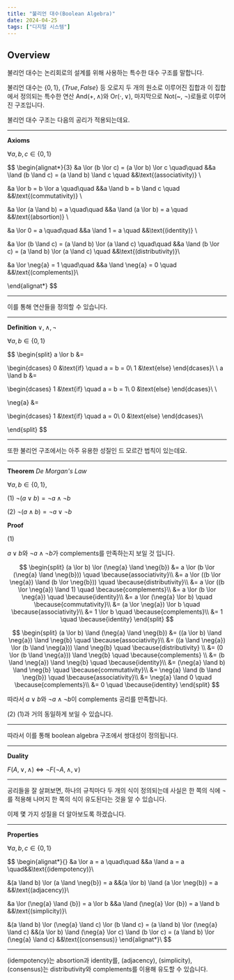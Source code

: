 ```yaml
---
title: "불리언 대수(Boolean Algebra)"
date: 2024-04-25
tags: ["디지털 시스템"]
---
```


## Overview

불리언 대수는 논리회로의 설계를 위해 사용하는 특수한 대수 구조를 말합니다.

불리언 대수는 $\{0, 1\}$, $\{True, False\}$ 등 오로지 두 개의 원소로 이루어진 집합과 이 집합에서 정의되는 특수한 연산 And($+, \land$)와 Or($\cdot, \lor$), 마지막으로 Not(~, $\neg$)로들로 이루어진 구조입니다.

불리언 대수 구조는 다음의 공리가 적용되는데요.

---

**Axioms** 

$\forall a, b, c \in \{0, 1\}$

$$
\begin{alignat*}{3}
&a \lor (b \lor c) = (a \lor b) \lor c  \quad\quad &&a \land (b \land c) = (a \land b) \land c \quad &&\text{(associativity)} \\

&a \lor b = b \lor a \quad\quad &&a \land b = b \land c \quad &&\text{(commutativity)} \\


&a \lor (a \land b) = a \quad\quad &&a \land (a \lor b) = a \quad &&\text{(absortion)} \\

&a \lor 0 = a \quad\quad &&a \land 1 = a \quad &&\text{(identity)} \\

&a \lor (b \land c) = (a \land b) \lor (a \land c) \quad\quad &&a \land (b \lor c) = (a \land b) \lor (a \land c) \quad &&\text{(distributivity)}\\

&a \lor \neg{a} = 1 \quad\quad &&a \land \neg{a} = 0 \quad &&\text{(complements)}\\

\end{alignat*}
$$

---

이를 통해 연산들을 정의할 수 있습니다.

---

**Definition** $\lor, \land, \neg$

$\forall a, b \in \{0, 1\}$

$$
\begin{split}
a \lor b &= 

\begin{dcases}
0 &\text{if} \quad a = b = 0\\
1 &\text{else}
\end{dcases}\\
\\
a \land b &=

\begin{dcases}
1 &\text{if} \quad a = b = 1\\
0 &\text{else}
\end{dcases}\\
\\

\neg{a} &=

\begin{dcases}
1 &\text{if} \quad a = 0\\
0 &\text{else}
\end{dcases}\\

\end{split}
$$

---


또한 불리언 구조에서는 아주 유용한 성질인 드 모르간 법칙이 있는데요.

---

**Theorem** *De Morgan's Law*

$\forall a, b \in \{0, 1\}$,

(1) $\neg{(a \lor b)} = \neg{a} \land \neg{b}$

(2) $\neg{(a \land b)} =  \neg{a} \lor \neg{b}$

**Proof**

(1)

$a \lor b$와 $\neg{a} \land \neg{b}$가 complements를 만족하는지 보일 것 입니다.

$$
\begin{split}
(a \lor b) \lor (\neg{a} \land \neg{b}) &= a \lor (b \lor (\neg{a} \land \neg{b})) \quad \because{associativity}\\
&= a \lor ((b \lor \neg{a}) \land (b \lor \neg{b})) \quad \because{distributivity}\\
&= a \lor ((b \lor \neg{a}) \land 1) \quad \because{complements}\\
&= a \lor (b \lor \neg{a}) \quad \because{identity}\\
&= a \lor (\neg{a} \lor b) \quad \because{commutativity}\\
&= (a \lor \neg{a}) \lor b \quad \because{associativity}\\
&= 1 \lor b \quad \because{complements}\\
&= 1 \quad \because{identity}
\end{split}
$$

$$
\begin{split}
(a \lor b) \land (\neg{a} \land \neg{b}) &= ((a \lor b) \land \neg{a}) \land \neg{b} \quad \because{associativity}\\
&= ((a \land \neg{a}) \lor (b \land \neg{a})) \land \neg{b} \quad \because{distributivity} \\
&= (0 \lor (b \land \neg{a})) \land \neg{b} \quad \because{complements} \\
&= (b \land \neg{a}) \land \neg{b} \quad \because{identity}\\
&= (\neg{a} \land b) \land \neg{b} \quad \because{commutativity}\\
&= \neg{a} \land (b \land \neg{b}) \quad \because{associativity}\\
&= \neg{a} \land 0 \quad \because{complements}\\
&= 0 \quad \because{identity}
\end{split}
$$

따라서 $a \lor b$와 $\neg{a} \land \neg{b}$이 complements 공리를 만족합니다.

(2) (1)과 거의 동일하게 보일 수 있습니다.

---

따라서 이를 통해 boolean algebra 구조에서 쌍대성이 정의됩니다.

---

**Duality**

$F(A, \lor, \land)$ $\iff$ $\neg{F(\neg{A}, \land, \lor)}$

---

공리들을 잘 살펴보면, 하나의 규칙마다 두 개의 식이 정의되는데 사실은 한 쪽의 식에 $\neg$를 적용해 나머지 한 쪽의 식이 유도된다는 것을 알 수 있습니다.

이제 몇 가지 성질을 더 알아보도록 하겠습니다.

---

**Properties**

$\forall a, b, c \in \{0, 1\}$

$$
\begin{alignat*}{}
&a \lor a = a \quad\quad &&a \land a = a \quad&&\text{(idempotency)}\\

&(a \land b) \lor (a \land \neg{b}) = a
&&(a \lor b) \land (a \lor \neg{b}) = a
&&\text{(adjacency)}\\

&a \lor (\neg{a} \land {b}) = a \lor b
&&a \land (\neg{a} \lor {b}) = a \land b
&&\text{(simplicity)}\\

&(a \land b) \lor (\neg{a} \land c) \lor (b \land c) = (a \land b) \lor (\neg{a} \land c)
&&(a \lor b) \land (\neg{a} \lor c) \land (b \lor c) = (a \land b) \lor (\neg{a} \land c)
&&\text{(consensus)}
\end{alignat*}\\
$$

---

(idempotency)는 absortion과 identity를,
(adjacency), (simplicity), (consensus)는 distributivity와 complements를 이용해 유도할 수 있습니다.